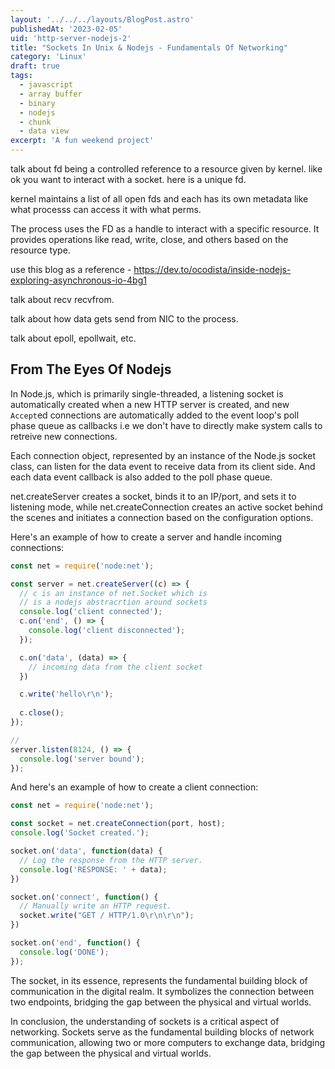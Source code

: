 ```yaml
---
layout: '../../../layouts/BlogPost.astro'
publishedAt: '2023-02-05'
uid: 'http-server-nodejs-2'
title: "Sockets In Unix & Nodejs - Fundamentals Of Networking"
category: 'Linux'
draft: true
tags:
  - javascript
  - array buffer
  - binary
  - nodejs
  - chunk
  - data view
excerpt: 'A fun weekend project'
---
```



talk about fd being a controlled reference to a resource given by kernel. like ok you want to interact with a socket. 
here is a unique fd.

kernel maintains a list of all open fds and each has its own metadata like what processs can access it with what perms. 

The process uses the FD as a handle to interact with a specific resource. It provides operations like read, write, close, and others based on the resource type.

use this blog as a reference - https://dev.to/ocodista/inside-nodejs-exploring-asynchronous-io-4bg1

talk about recv recvfrom.

talk about how data gets send from NIC to the process.

talk about epoll, epollwait, etc.

## From The Eyes Of Nodejs

In Node.js, which is primarily single-threaded, a listening socket is automatically created when a new HTTP server is created, and new `Accept`ed connections are automatically added to the event loop's poll phase queue as callbacks i.e we don't have to directly make system calls to retreive new connections. 

Each connection object, represented by an instance of the Node.js socket class, can listen for the data event to receive data from its client side. And each data event callback is also added to the poll phase queue.

net.createServer creates a socket, binds it to an IP/port, and sets it to listening mode, while net.createConnection creates an active socket behind the scenes and initiates a connection based on the configuration options.

Here's an example of how to create a server and handle incoming connections:

```js
const net = require('node:net');

const server = net.createServer((c) => {
  // c is an instance of net.Socket which is 
  // is a nodejs abstracrtion around sockets
  console.log('client connected');
  c.on('end', () => {
    console.log('client disconnected');
  });

  c.on('data', (data) => {
    // incoming data from the client socket
  })

  c.write('hello\r\n');
  
  c.close();
});

// 
server.listen(8124, () => {
  console.log('server bound');
});
```

And here's an example of how to create a client connection:

```js
const net = require('node:net');

const socket = net.createConnection(port, host);
console.log('Socket created.');

socket.on('data', function(data) {
  // Log the response from the HTTP server.
  console.log('RESPONSE: ' + data);
})

socket.on('connect', function() {
  // Manually write an HTTP request.
  socket.write("GET / HTTP/1.0\r\n\r\n");
})

socket.on('end', function() {
  console.log('DONE');
});
```

The socket, in its essence, represents the fundamental building block of communication in the digital realm. It symbolizes the connection between two endpoints, bridging the gap between the physical and virtual worlds.

In conclusion, the understanding of sockets is a critical aspect of networking. Sockets serve as the fundamental building blocks of network communication, allowing two or more computers to exchange data, bridging the gap between the physical and virtual worlds.

